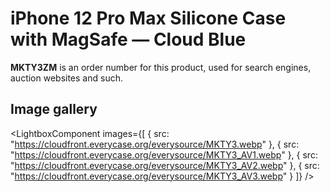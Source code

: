 
# iPhone 12 Pro Max Silicone Case with MagSafe — Cloud Blue

<Callout type='info' emoji='👉🏻'>**MKTY3ZM** is an order number for this product, used for search engines, auction websites and such.</Callout>

## Image gallery

<LightboxComponent
    images={[
      {
        src: "https://cloudfront.everycase.org/everysource/MKTY3.webp"
      },
      {
        src: "https://cloudfront.everycase.org/everysource/MKTY3_AV1.webp"
      },
      {
        src: "https://cloudfront.everycase.org/everysource/MKTY3_AV2.webp"
      },
      {
        src: "https://cloudfront.everycase.org/everysource/MKTY3_AV3.webp"
      }
    ]}
  />
